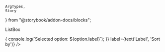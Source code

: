     ArgTypes,
    Story
} from "@storybook/addon-docs/blocks";

<Meta title="ListBox" component={ListBox} />

ListBox

<Story name="ListBox" component={ListBox}>
    <ListBox
        options={optionsSort}
        currentOption={select('Current Option', optionsSort, optionsSort[0])}
        handleSelectOption={(option) => {
            console.log(`Selected option: ${option.label}`);
        }}
        label={text('Label', 'Sort by')}
    />
</Story>
<ArgTypes of={ListBox} />
